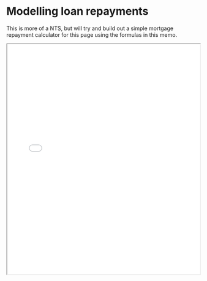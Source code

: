 # Modelling loan repayments

This is more of a NTS, but will try and build out a simple mortgage repayment calculator for this page using the formulas in this memo.

<iframe className="mt-8"
  src="/pdfs/Modelling loan repayments.pdf"
  width="100%"
  height="600px"
  style={{ border: "none" }}
></iframe>
